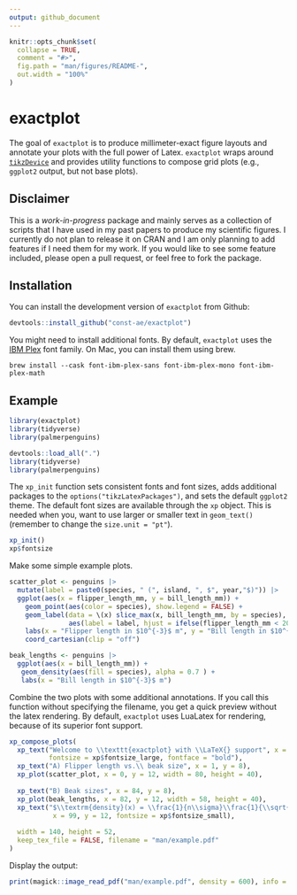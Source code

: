 ```yaml
---
output: github_document
---
```


<!-- README.md is generated from README.Rmd. Please edit that file -->

```r
knitr::opts_chunk$set(
  collapse = TRUE,
  comment = "#>",
  fig.path = "man/figures/README-",
  out.width = "100%"
)
```

# exactplot

<!-- badges: start -->
<!-- badges: end -->

The goal of `exactplot` is to produce millimeter-exact figure layouts and annotate your plots with the full power of Latex. `exactplot` wraps around [`tikzDevice`](https://daqana.github.io/tikzDevice/) and provides utility functions to compose grid plots (e.g., `ggplot2` output, but not base plots).

## Disclaimer

This is a *work-in-progress* package and mainly serves as a collection of scripts that I have used in my past papers to produce my scientific figures. I currently do not plan to release it on CRAN and I am only planning to add features if I need them for my work. If you would like to see some feature included, please open a pull request, or feel free to fork the package.

## Installation

You can install the development version of `exactplot` from Github:

``` r
devtools::install_github("const-ae/exactplot")
```

You might need to install additional fonts. By default, `exactplot` uses the [IBM Plex](https://github.com/IBM/plex) font family. On Mac, you can install them using brew.

``` shell
brew install --cask font-ibm-plex-sans font-ibm-plex-mono font-ibm-plex-math
```

## Example

```r
library(exactplot)
library(tidyverse)
library(palmerpenguins)
```
```r
devtools::load_all(".")
library(tidyverse)
library(palmerpenguins)
```

The `xp_init` function sets consistent fonts and font sizes, adds additional packages to the `options("tikzLatexPackages")`, and sets the default `ggplot2` theme. The default font sizes are available through the `xp` object. This is needed when you, want to use larger or smaller text in `geom_text()` (remember to change the `size.unit = "pt"`).

```r
xp_init()
xp$fontsize
```


Make some simple example plots.

```r
scatter_plot <- penguins |>
  mutate(label = paste0(species, " (", island, ", $", year,"$)")) |>
  ggplot(aes(x = flipper_length_mm, y = bill_length_mm)) +
    geom_point(aes(color = species), show.legend = FALSE) +
    geom_label(data = \(x) slice_max(x, bill_length_mm, by = species), 
               aes(label = label, hjust = ifelse(flipper_length_mm < 200, 0, 1)), vjust = -0.2) +
    labs(x = "Flipper length in $10^{-3}$ m", y = "Bill length in $10^{-3}$ m") +
    coord_cartesian(clip = "off")

beak_lengths <- penguins |>
  ggplot(aes(x = bill_length_mm)) +
   geom_density(aes(fill = species), alpha = 0.7 ) +
   labs(x = "Bill length in $10^{-3}$ m")
```


Combine the two plots with some additional annotations. If you call this function without specifying the filename, you get a quick preview without the latex rendering. By default, `exactplot` uses LuaLatex for rendering, because of its superior font support.

```r
xp_compose_plots(
  xp_text("Welcome to \\texttt{exactplot} with \\LaTeX{} support", x = 1, y = 2, 
          fontsize = xp$fontsize_large, fontface = "bold"),
  xp_text("A) Flipper length vs.\\ beak size", x = 1, y = 8),
  xp_plot(scatter_plot, x = 0, y = 12, width = 80, height = 40),
  
  xp_text("B) Beak sizes", x = 84, y = 8),
  xp_plot(beak_lengths, x = 82, y = 12, width = 58, height = 40),
  xp_text("$\\textrm{density}(x) = \\frac{1}{n\\sigma}\\frac{1}{\\sqrt{2\\pi}}\\sum_{i=1}^N{\\exp\\left(\\frac{-(x-x_i)^2}{2\\sigma^2}\\right)}$",
           x = 99, y = 12, fontsize = xp$fontsize_small),
  
  width = 140, height = 52,
  keep_tex_file = FALSE, filename = "man/example.pdf"
)
```


Display the output:

```r
print(magick::image_read_pdf("man/example.pdf", density = 600), info = FALSE)
```


